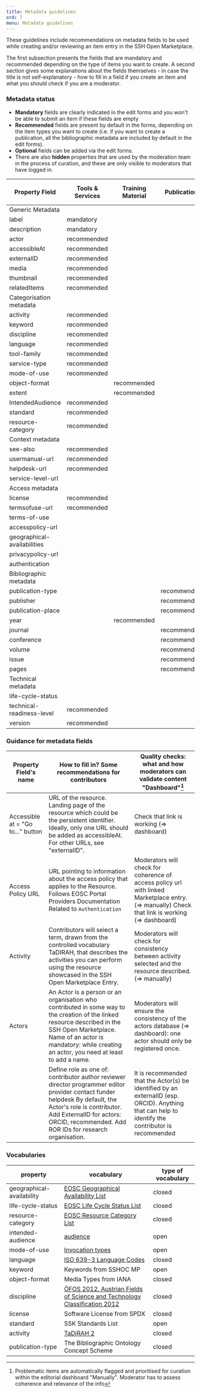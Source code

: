 ```yaml
---
title: Metadata guidelines
ord: 7
menu: Metadata guidelines
---
```


These guidelines include recommendations on metadata fields to be used while
creating and/or reviewing an item entry in the SSH Open Marketplace.

The first subsection presents the fields that are mandatory and recommended
depending on the type of items you want to create. A second section gives some
explanations about the fields themselves - in case the title is not
self-explanatory - how to fill in a field if you create an item and what you
should check if you are a moderator.

### Metadata status

- **Mandatory** fields are clearly indicated in the edit forms and you won't be
  able to submit an item if these fields are empty
- **Recommended** fields are present by default in the forms, depending on the
  item types you want to create (i.e. if you want to create a publication, all
  the bibliographic metadata are included by default in the edit forms).
- **Optional** fields can be added via the edit forms.
- There are also **hidden** properties that are used by the moderation team in
  the process of curation, and these are only visible to moderators that have
  logged in.

<table className="metadata-table">
  <thead>
    <tr>
      <th>Property Field</th>
      <th>Tools & Services</th>
      <th>Training Material</th>
      <th>Publication</th>
      <th>Datasets</th>
      <th>Workflows</th>
      <th>Steps (of a workflow)</th>
    </tr>
  </thead>
  <tbody>
    <tr>
      <td>Generic Metadata</td>
    </tr>
    <tr>
      <td>label</td>
      <td
        colspan="6"
      >
        mandatory
      </td>
    </tr>
    <tr>
      <td>description</td>
      <td colspan="6">mandatory</td>
    </tr>
    <tr>
      <td>actor</td>
      <td colspan="5">recommended</td>
    </tr>
    <tr>
      <td>accessibleAt</td>
      <td colspan="4">recommended</td>
    </tr>
    <tr>
      <td>externalID</td>
      <td colspan="5">recommended</td>
    </tr>
    <tr>
      <td>media</td>
      <td colspan="5">recommended</td>
    </tr>
    <tr>
      <td>thumbnail</td>
      <td colspan="5">recommended</td>
    </tr>
    <tr>
      <td>relatedItems</td>
      <td colspan="6">recommended</td>
    </tr>
<!---->
    <tr>
      <td>Categorisation metadata</td>
    </tr>
    <tr>
      <td>activity</td>
      <td colspan="5">recommended</td>
    </tr>
    <tr>
      <td>keyword</td>
      <td colspan="5">recommended</td>
    </tr>
    <tr>
      <td>discipline</td>
      <td colspan="5">recommended</td>
    </tr>
    <tr>
      <td>language</td>
      <td colspan="5">recommended</td>
    </tr>
    <tr>
      <td>tool-family</td>
      <td colspan="1">recommended</td>
    </tr>
    <tr>
      <td>service-type</td>
      <td colspan="1">recommended</td>
    </tr>
    <tr>
      <td>mode-of-use</td>
      <td colspan="1">recommended</td>
    </tr>
    <tr>
      <td>object-format</td>
      <td />
      <td colspan="1">recommended</td>
      <td />
      <td colspan="1">recommended</td>
    </tr>
    <tr>
      <td>extent</td>
      <td />
      <td colspan="3">recommended</td>
    </tr>
    <tr>
      <td>IntendedAudience</td>
      <td colspan="5">recommended</td>
    </tr>
    <tr>
      <td>standard</td>
      <td colspan="5">recommended</td>
    </tr>
    <tr>
      <td>resource-category</td>
      <td colspan="5">recommended</td>
    </tr>
<!---->
    <tr>
      <td>Context metadata</td>
    </tr>
    <tr>
      <td>see-also</td>
      <td colspan="5">recommended</td>
    </tr>
    <tr>
      <td>usermanual-url</td>
      <td colspan="1">recommended</td>
    </tr>
    <tr>
      <td>helpdesk-url</td>
      <td colspan="1">recommended</td>
    </tr>
    <tr>
      <td>service-level-url</td>
    </tr>
<!---->
    <tr>
      <td>Access metadata</td>
    </tr>
    <tr>
      <td>license</td>
      <td colspan="5">recommended</td>
    </tr>
    <tr>
      <td>termsofuse-url</td>
      <td colspan="2">recommended</td>
      <td/>
      <td/>
      <td colspan="1">recommended</td>
    </tr>
    <tr>
      <td>terms-of-use</td>
    </tr>
    <tr>
      <td>accesspolicy-url</td>
    </tr>
    <tr>
      <td>geographical-availabilities</td>
    </tr>
    <tr>
      <td>privacypolicy-url</td>
    </tr>
    <tr>
      <td>authentication</td>
    </tr>
<!---->
    <tr>
      <td>Bibliographic metadata</td>
    </tr>
    <tr>
      <td>publication-type</td>
      <td/>
      <td/>
      <td colspan="1">recommended</td>
    </tr>
    <tr>
      <td>publisher</td>
      <td/>
      <td/>
      <td colspan="2">recommended</td>
    </tr>
    <tr>
      <td>publication-place</td>
      <td/>
      <td/>
      <td colspan="1">recommended</td>
    </tr>
    <tr>
      <td>year</td>
      <td/>
      <td colspan="3">recommended</td>
    </tr>
    <tr>
      <td>journal</td>
      <td/>
      <td/>
      <td colspan="1">recommended</td>
    </tr>
    <tr>
      <td>conference</td>
      <td/>
      <td/>
      <td colspan="1">recommended</td>
    </tr>
    <tr>
      <td>volume</td>
      <td/>
      <td/>
      <td colspan="1">recommended</td>
    </tr>
    <tr>
      <td>issue</td>
      <td/>
      <td/>
      <td colspan="1">recommended</td>
    </tr>
    <tr>
      <td>pages</td>
      <td/>
      <td/>
      <td colspan="1">recommended</td>
    </tr>
<!---->
    <tr>
      <td>Technical metadata</td>
    </tr>
    <tr>
      <td>life-cycle-status</td>
    </tr>
    <tr>
      <td>technical-readiness-level</td>
      <td colspan="1">recommended</td>
    </tr>
    <tr>
      <td>version</td>
      <td colspan="1">recommended</td>
    </tr>
  </tbody>
</table>

### Guidance for metadata fields

| Property Field's name             | How to fill in? Some recommendations for contributors                                                                                                                                                                                             | Quality checks: what and how moderators can validate content "Dashboard"[^1]                                                                       |
| --------------------------------- | ------------------------------------------------------------------------------------------------------------------------------------------------------------------------------------------------------------------------------------------------- | -------------------------------------------------------------------------------------------------------------------------------------------------- |
| Accessible at = "Go to..." button | URL of the resource. Landing page of the resource which could be the persistent identifier. Ideally, only one URL should be added as accessibleAt. For other URLs, see "externalID".                                                              | Check that link is working (=> dashboard)                                                                                                          |
| Access Policy URL                 | URL pointing to information about the access policy that applies to the Resource. Follows EOSC Portal Providers Documentation Related to `Authentication`                                                                                         | Moderators will check for coherence of access policy url with linked Marketplace entry. (=> manually) Check that link is working (=> dashboard)    |
| Activity                          | Contributors will select a term, drawn from the controlled vocabulary TaDIRAH, that describes the activities you can perform using the resource showcased in the SSH Open Marketplace Entry.                                                      | Moderators will check for consistency between activity selected and the resource described. (=> manually)                                          |
| Actors                            | An Actor is a person or an organisation who contributed in some way to the creation of the linked resource described in the SSH Open Marketplace. Name of an actor is mandatory: while creating an actor, you need at least to add a name.        | Moderators will ensure the consistency of the actors database (=> dashboard): one actor should only be registered once.                            |
|                                   | Define role as one of: contributor author reviewer director programmer editor provider contact funder helpdesk By default, the Actor's role is contributor. Add ExternalID for actors: ORCID, recommended. Add ROR IDs for research organisation. | It is recommended that the Actor(s) be identified by an externalID (esp. ORCID). Anything that can help to identify the contributor is recommended |

[^1]:
    Problematic items are automatically flagged and prioritised for curation
    within the editorial dashboard "Manually". Moderator has to assess coherence
    and relevance of the info

### Vocabularies

| property                   | vocabulary                                                                                                                                           | type of vocabulary |
| -------------------------- | ---------------------------------------------------------------------------------------------------------------------------------------------------- | ------------------ |
| geographical- availability | [EOSC Geographical Availability List](https://vocabs.sshopencloud.eu/vocabularies/eosc-geographical-availability/eoscGeographicalAvailabilityScheme) | closed             |
| life-cycle-status          | [EOSC Life Cycle Status List](https://vocabs.sshopencloud.eu/vocabularies/eosc-life-cycle-status/eoscLifeCycleStatusScheme)                          | closed             |
| resource-category          | [EOSC Resource Category List](https://vocabs.sshopencloud.eu/vocabularies/eosc-resource-category/eoscResourceCategoryScheme)                         | closed             |
| intended-audience          | [audience](https://vocabs.sshopencloud.eu/vocabularies/sshoc-audience/audienceScheme)                                                                | open               |
| mode-of-use                | [Invocation types](https://vocabs.sshopencloud.eu/vocabularies/invocation-type/invocationTypeScheme)                                                 | open               |
| language                   | [ISO 639-3 Language Codes](https://vocabs.acdh.oeaw.ac.at/iso6393/Schema)                                                                            | closed             |
| keyword                    | Keywords from SSHOC MP                                                                                                                               | open               |
| object-format              | Media Types from IANA                                                                                                                                | closed             |
| discipline                 | [ÖFOS 2012. Austrian Fields of Science and Technology Classification 2012](https://vocabs.acdh.oeaw.ac.at/oefosdisciplines/Schema)                   | closed             |
| license                    | Software License from SPDX                                                                                                                           | closed             |
| standard                   | SSK Standards List                                                                                                                                   | open               |
| activity                   | [TaDiRAH 2](https://vocabs.dariah.eu/tadirah/)                                                                                                       | closed             |
| publication-type           | The Bibliographic Ontology Concept Scheme                                                                                                            | closed             |
